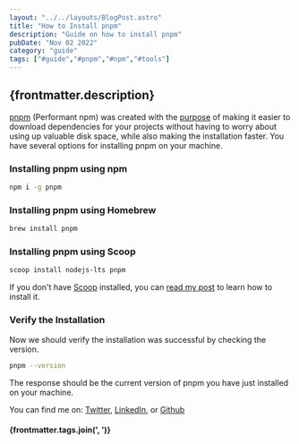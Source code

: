 ---
layout: "../../layouts/BlogPost.astro"
title: "How to Install pnpm"
description: "Guide on how to install pnpm"
pubDate: "Nov 02 2022"
category: "guide"
tags: ["#guide","#pnpm","#npm","#tools"]
---

## {frontmatter.description}

<a href="https://pnpm.io/" target="_blank" rel="noreferrer">pnpm</a> (Performant npm) was created with the <a href="https://pnpm.io/motivation" target="_blank" rel="noreferrer">purpose</a> of making it easier to download dependencies for your projects without having to worry about using up valuable disk space, while also making the installation faster. You have several options for installing pnpm on your machine.

### Installing pnpm using npm

```sh
npm i -g pnpm
```

### Installing pnpm using Homebrew

```sh
brew install pnpm
```

### Installing pnpm using Scoop

```sh
scoop install nodejs-lts pnpm
```

If you don't have <a href="https://scoop.sh/" target="_blank" rel="noreferrer">Scoop</a> installed, you can <a href="/blog/how-to-install-scoop-on-windows">read my post</a> to learn how to install it.

### Verify the Installation

Now we should verify the installation was successful by checking the version.

```sh
pnpm --version
```

The response should be the current version of pnpm you have just installed on your machine.

You can find me on: <a href="https://twitter.com/ronjtech" target="_blank" >Twitter</a>, <a href="https://www.linkedin.com/in/ronjf/" target="_blank">LinkedIn</a>, or <a href="https://github.com/ronthetech" target="_blank">Github</a>

#### {frontmatter.tags.join(', ')}

